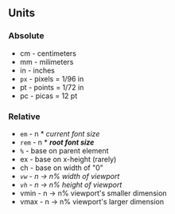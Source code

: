 ## Units

### Absolute

- cm - centimeters
- mm - milimeters
- in - inches
- `px` - pixels = 1/96 in
- pt - points = 1/72 in
- pc - picas = 12 pt

### Relative

- `em` - n \* _current font size_
- `rem` - n \* **_root font size_**
- `%` - base on parent element
- ex - base on x-height (rarely)
- ch - base on width of "0"
- _`vw` - n -> n% width of viewport_
- _`vh` - n -> n% height of viewport_
- vmin - n -> n% viewport's smaller dimension
- vmax - n -> n% viewport's larger dimension
